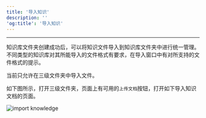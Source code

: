 ```yaml
---
title: '导入知识'
description: ''
'og:title': '导入知识'
---
```

---
知识库文件夹创建成功后，可以将知识文件导入到知识库文件夹中进行统一管理。不同类型的知识库对其所能导入的文件格式有要求，在导入窗口中有对所支持的文件格式的提示。

<Tip>当前只允许在三级文件夹中导入文件。</Tip>


如下图所示，打开三级文件夹，页面上有可用的`上传文档`按钮，打开如下导入知识文档的页面。

<img
    src="docs/images/knowledge-import.png"
    alt="import knowledge"
/>

